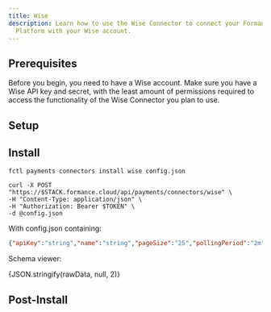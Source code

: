 ```yaml
---
title: Wise
description: Learn how to use the Wise Connector to connect your Formance
  Platform with your Wise account.
---
```



## Prerequisites

Before you begin, you need to have a Wise account. Make sure you have a Wise API key and secret, with the least amount of permissions required to access the functionality of the Wise Connector you plan to use.

<ApiWarning/>

## Setup

<Wise/>

## Install

<StackCmd>

```shell
fctl payments connectors install wise config.json
```

```shell
curl -X POST "https://$STACK.formance.cloud/api/payments/connectors/wise" \
-H "Content-Type: application/json" \
-H "Authorization: Bearer $TOKEN" \
-d @config.json
```

</StackCmd>

With config.json containing:

```json
{"apiKey":"string","name":"string","pageSize":"25","pollingPeriod":"2m","webhookPublicKey":"string"}
```

Schema viewer:

<CodeBlock language="json-schema">{JSON.stringify(rawData, null, 2)}</CodeBlock>

## Post-Install

<WisePostInstall/>
